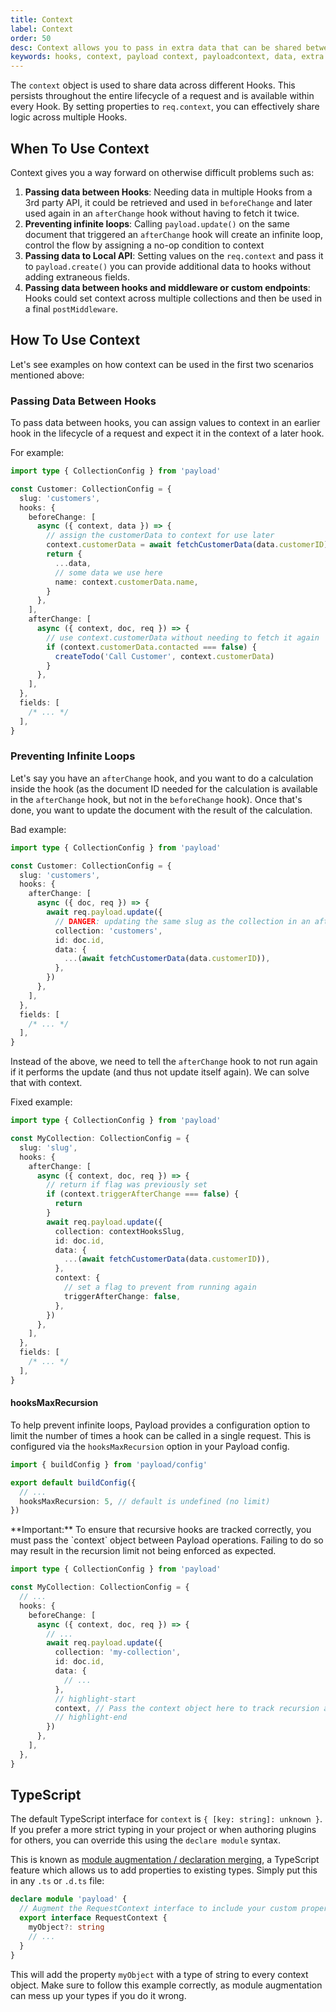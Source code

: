 ```yaml
---
title: Context
label: Context
order: 50
desc: Context allows you to pass in extra data that can be shared between hooks
keywords: hooks, context, payload context, payloadcontext, data, extra data, shared data, shared, extra
---
```


The `context` object is used to share data across different Hooks. This persists throughout the entire lifecycle of a request and is available within every Hook. By setting properties to `req.context`, you can effectively share logic across multiple Hooks.

## When To Use Context

Context gives you a way forward on otherwise difficult problems such as:

1. **Passing data between Hooks**: Needing data in multiple Hooks from a 3rd party API, it could be retrieved and used in `beforeChange` and later used again in an `afterChange` hook without having to fetch it twice.
2. **Preventing infinite loops**: Calling `payload.update()` on the same document that triggered an `afterChange` hook will create an infinite loop, control the flow by assigning a no-op condition to context
3. **Passing data to Local API**: Setting values on the `req.context` and pass it to `payload.create()` you can provide additional data to hooks without adding extraneous fields.
4. **Passing data between hooks and middleware or custom endpoints**: Hooks could set context across multiple collections and then be used in a final `postMiddleware`.

## How To Use Context

Let's see examples on how context can be used in the first two scenarios mentioned above:

### Passing Data Between Hooks

To pass data between hooks, you can assign values to context in an earlier hook in the lifecycle of a request and expect it in the context of a later hook.

For example:

```ts
import type { CollectionConfig } from 'payload'

const Customer: CollectionConfig = {
  slug: 'customers',
  hooks: {
    beforeChange: [
      async ({ context, data }) => {
        // assign the customerData to context for use later
        context.customerData = await fetchCustomerData(data.customerID)
        return {
          ...data,
          // some data we use here
          name: context.customerData.name,
        }
      },
    ],
    afterChange: [
      async ({ context, doc, req }) => {
        // use context.customerData without needing to fetch it again
        if (context.customerData.contacted === false) {
          createTodo('Call Customer', context.customerData)
        }
      },
    ],
  },
  fields: [
    /* ... */
  ],
}
```

### Preventing Infinite Loops

Let's say you have an `afterChange` hook, and you want to do a calculation inside the hook (as the document ID needed for the calculation is available in the `afterChange` hook, but not in the `beforeChange` hook). Once that's done, you want to update the document with the result of the calculation.

Bad example:

```ts
import type { CollectionConfig } from 'payload'

const Customer: CollectionConfig = {
  slug: 'customers',
  hooks: {
    afterChange: [
      async ({ doc, req }) => {
        await req.payload.update({
          // DANGER: updating the same slug as the collection in an afterChange will create an infinite loop!
          collection: 'customers',
          id: doc.id,
          data: {
            ...(await fetchCustomerData(data.customerID)),
          },
        })
      },
    ],
  },
  fields: [
    /* ... */
  ],
}
```

Instead of the above, we need to tell the `afterChange` hook to not run again if it performs the update (and thus not update itself again). We can solve that with context.

Fixed example:

```ts
import type { CollectionConfig } from 'payload'

const MyCollection: CollectionConfig = {
  slug: 'slug',
  hooks: {
    afterChange: [
      async ({ context, doc, req }) => {
        // return if flag was previously set
        if (context.triggerAfterChange === false) {
          return
        }
        await req.payload.update({
          collection: contextHooksSlug,
          id: doc.id,
          data: {
            ...(await fetchCustomerData(data.customerID)),
          },
          context: {
            // set a flag to prevent from running again
            triggerAfterChange: false,
          },
        })
      },
    ],
  },
  fields: [
    /* ... */
  ],
}
```

#### hooksMaxRecursion

To help prevent infinite loops, Payload provides a configuration option to limit the number of times a hook can be called in a single request. This is configured via the `hooksMaxRecursion` option in your Payload config.

```ts
import { buildConfig } from 'payload/config'

export default buildConfig({
  // ...
  hooksMaxRecursion: 5, // default is undefined (no limit)
})
```

<Banner type="warning">
  **Important:** To ensure that recursive hooks are tracked correctly, you must
  pass the `context` object between Payload operations. Failing to do so may
  result in the recursion limit not being enforced as expected.
</Banner>

```ts
import type { CollectionConfig } from 'payload'

const MyCollection: CollectionConfig = {
  // ...
  hooks: {
    beforeChange: [
      async ({ context, doc, req }) => {
        // ...
        await req.payload.update({
          collection: 'my-collection',
          id: doc.id,
          data: {
            // ...
          },
          // highlight-start
          context, // Pass the context object here to track recursion across operations
          // highlight-end
        })
      },
    ],
  },
}
```

## TypeScript

The default TypeScript interface for `context` is `{ [key: string]: unknown }`. If you prefer a more strict typing in your project or when authoring plugins for others, you can override this using the `declare module` syntax.

This is known as [module augmentation / declaration merging](https://www.typescriptlang.org/docs/handbook/declaration-merging.html#module-augmentation), a TypeScript feature which allows us to add properties to existing types. Simply put this in any `.ts` or `.d.ts` file:

```ts
declare module 'payload' {
  // Augment the RequestContext interface to include your custom properties
  export interface RequestContext {
    myObject?: string
    // ...
  }
}
```

This will add the property `myObject` with a type of string to every context object. Make sure to follow this example correctly, as module augmentation can mess up your types if you do it wrong.
